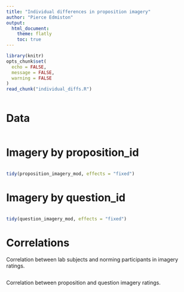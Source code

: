 ```yaml
---
title: "Individual differences in proposition imagery"
author: "Pierce Edmiston"
output:
  html_document:
    theme: flatly
    toc: true
---
```


```r
library(knitr)
opts_chunk$set(
  echo = FALSE,
  message = FALSE,
  warning = FALSE
)
read_chunk("individual_diffs.R")
```

```r
```

# Data

```r
```

# Imagery by proposition_id

```r
```

```r
tidy(proposition_imagery_mod, effects = "fixed")
```

# Imagery by question_id

```r
```

```r
tidy(question_imagery_mod, effects = "fixed")
```

# Correlations

Correlation between lab subjects and norming participants in imagery ratings.

```r
```

Correlation between proposition and question imagery ratings.

```r
```